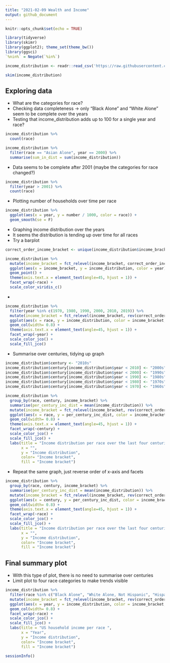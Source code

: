 ```yaml
---
title: "2021-02-09 Wealth and Income"
output: github_document
---
```


```r
knitr::opts_chunk$set(echo = TRUE)
```

```r
library(tidyverse)
library(skimr)
library(ggplot2); theme_set(theme_bw())
library(ggsci)
`%nin%` = Negate(`%in%`)
```

```r
income_distribution <- readr::read_csv('https://raw.githubusercontent.com/rfordatascience/tidytuesday/master/data/2021/2021-02-09/income_distribution.csv')
```

```r
skim(income_distribution)
```

## Exploring data

* What are the categories for race?
* Checking data completeness -> only "Black Alone" and "White Alone" seem to be complete over the years
* Testing that income_distribution adds up to 100 for a single year and race?

```r
income_distribution %>% 
  count(race)

income_distribution %>% 
  filter(race == "Asian Alone", year == 2000) %>% 
  summarise(sum_in_dist = sum(income_distribution))
```

* Data seems to be complete after 2001 (maybe the categories for race changed?)

```r
income_distribution %>% 
  filter(year > 2001) %>% 
  count(race)
```

* Plotting number of households over time per race

```r
income_distribution %>% 
  ggplot(aes(x = year, y = number / 1000, color = race)) +
  geom_smooth(se = F)
```



* Graphing income distribution over the years
* It seems the distribution is tending up over time for all races
* Try a barplot

```r
correct_order_income_bracket <- unique(income_distribution$income_bracket)

income_distribution %>% 
  mutate(income_bracket = fct_relevel(income_bracket, correct_order_income_bracket)) %>% 
  ggplot(aes(x = income_bracket, y = income_distribution, color = year)) +
  geom_point() +
  theme(axis.text.x = element_text(angle=45, hjust = 1)) +
  facet_wrap(~race) +
  scale_color_viridis_c()
```
* 

```r
income_distribution %>% 
  filter(year %in% c(1970, 1980, 1990, 2000, 2010, 2019)) %>% 
  mutate(income_bracket = fct_relevel(income_bracket, rev(correct_order_income_bracket))) %>% 
  ggplot(aes(x = race, y = income_distribution, color = income_bracket, fill = income_bracket)) +
  geom_col(width= 0.8) +
  theme(axis.text.x = element_text(angle=45, hjust = 1)) +
  facet_wrap(~year) +
  scale_color_jco() +
  scale_fill_jco() 
```

* Summarise over centuries, tidying up graph

```r
income_distribution$century <- "2010s"
income_distribution$century[income_distribution$year < 2010] <- "2000s"
income_distribution$century[income_distribution$year < 2000] <- "1990s"
income_distribution$century[income_distribution$year < 1990] <- "1980s"
income_distribution$century[income_distribution$year < 1980] <- "1970s"
income_distribution$century[income_distribution$year < 1970] <- "1960s"

income_distribution %>% 
  group_by(race, century, income_bracket) %>% 
  summarise(per_century_inc_dist = mean(income_distribution)) %>% 
  mutate(income_bracket = fct_relevel(income_bracket, rev(correct_order_income_bracket))) %>% 
  ggplot(aes(x = race, y = per_century_inc_dist, color = income_bracket, fill = income_bracket)) +
  geom_col(width= 0.8) +
  theme(axis.text.x = element_text(angle=45, hjust = 1)) +
  facet_wrap(~century) +
  scale_color_jco() +
  scale_fill_jco() + 
  labs(title = "Income distribution per race over the last four centuries",
       x = "",
       y = "Income distribution",
       color= "Income bracket",
       fill = "Income bracket")
```

* Repeat the same graph, just reverse order of x-axis and facets
```r
income_distribution %>% 
  group_by(race, century, income_bracket) %>% 
  summarise(per_century_inc_dist = mean(income_distribution)) %>% 
  mutate(income_bracket = fct_relevel(income_bracket, rev(correct_order_income_bracket))) %>% 
  ggplot(aes(x = century, y = per_century_inc_dist, color = income_bracket, fill = income_bracket)) +
  geom_col(width= 0.8) +
  theme(axis.text.x = element_text(angle=45, hjust = 1)) +
  facet_wrap(~race) +
  scale_color_jco() +
  scale_fill_jco() + 
  labs(title = "Income distribution per race over the last four centuries",
       x = "",
       y = "Income distribution",
       color= "Income bracket",
       fill = "Income bracket")
```

## Final summary plot 

* With this type of plot, there is no need to summarise over centuries
* Limit plot to four race categories to make trends visible


```r
income_distribution %>% 
  filter(race %in% c("Black Alone", "White Alone, Not Hispanic", "Hispanic (Any Race)", "Asian Alone")) %>%
  mutate(income_bracket = fct_relevel(income_bracket, rev(correct_order_income_bracket))) %>% 
  ggplot(aes(x = year, y = income_distribution, color = income_bracket, fill = income_bracket)) +
  geom_col(width= 0.8) +
  facet_wrap(~race) +
  scale_color_jco() +
  scale_fill_jco() +
  labs(title = "US household income per race ",
       x = "Year",
       y = "Income distribution",
       color= "Income bracket",
       fill = "Income bracket")
```

```r
sessionInfo()
```


